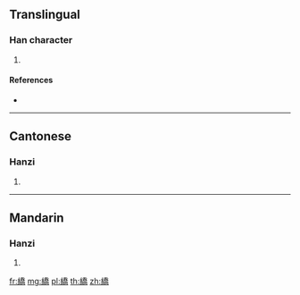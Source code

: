{{character info/new}}
==Translingual==

===Han character===
{{Han char|rn=120|rad=糸|as=12|sn=18|four=22927|canj=VFHKB}}

# {{defn|Han|sort=糸12}}

====References====
* {{Han ref|kx=0938.230|dkj=27886|dj=1377.230|hdz=53452.070|uh=7E51|ud=32337|bh=F074|bd=61556}}

----

==Cantonese==

===Hanzi===
{{yue-hanzi|jyut=kiu5|y=kiu5}}

# {{defn|lang=yue|sort=糸12}}

----

==Mandarin==

===Hanzi===
{{cmn-hanzi|pin=[[céng]] ([[ceng2]]), [[qiāo]] ([[qiao1]]), [[zèng]] ([[zeng4]])|wg=ts'eng<sup>2</sup>, ch'iao<sup>1</sup>, tseng<sup>4</sup>}}

# {{defn|lang=cmn|sort=糸12}}

[[fr:繑]]
[[mg:繑]]
[[pl:繑]]
[[th:繑]]
[[zh:繑]]